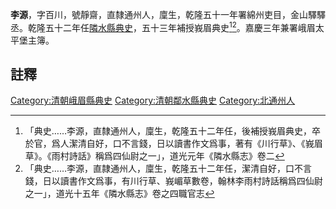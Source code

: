 {{vfd|沒有足夠的可靠資料來源能夠讓這個條目符合[[Wikipedia:關注度|Wikipedia:關注度]]中的標準|date=2022/06/27}}
{{明清人物信息框
| 姓名 =李源
| 最高職務 = [[四川|四川]][[隣水縣|隣水縣]][[典史|典史]]
| 國家 = 大清
| 籍貫 =直隸通州
| 字號 = 字百川，號靜齋
| 出生日期 = ？年？月？日
| 逝世日期 = ？年？月？日
| 墓葬 = 
| 配偶 =  
| 親屬 = 曾祖、祖、父，母
| 出身 =廩生 
| 著作 =  
*川行草
*峩嵋草
}}
'''李源'''{{BD|？年||？年||}}，字百川，號靜齋，直隸通州人，廩生，乾隆五十一年署綿州吏目，金山驛驛丞。乾隆五十二年任[[隣水縣|隣水縣]][[典史|典史]]，五十三年補授峩眉典史<ref>「典史……李源，直隸通州人，廩生，乾隆五十二年任，後補授峩眉典史，卒於官，爲人潔清自好，口不言錢，日以讀書作文爲事，著有《川行草》、《峩眉草》。《雨村詩話》稱爲四仙尉之一」，道光元年《隣水縣志》卷二</ref><ref>「典史……李源，直隷通州人，廩生，乾隆五十二年任，潔清自好，口不言錢，日以讀書作文爲事，有川行草、峩嵋草數卷，翰林李雨村詩話稱爲四仙尉之一」，道光十五年《隣水縣志》卷之四職官志</ref>。嘉慶三年兼署峨眉太平堡主簿。
==註釋==
{{reflist}}
{{清朝人物小作品}}
[[Category:清朝峨眉縣典史|Category:清朝峨眉縣典史]]
[[Category:清朝鄰水縣典史|Category:清朝鄰水縣典史]]
[[Category:北通州人|Category:北通州人]]